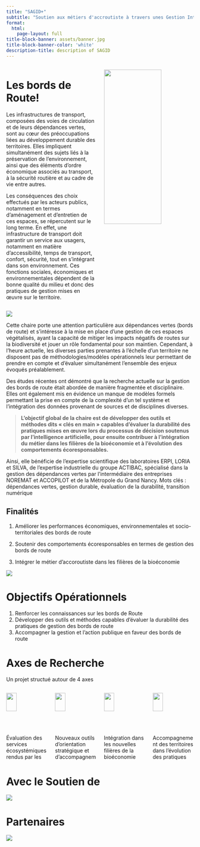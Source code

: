 ```yaml
---
title: "SAGID+"
subtitle: "Soutien aux métiers d'accroutiste à travers unes Gestion Integrale et Durable des Dépendances Vertes"
format: 
  html:
    page-layout: full
title-block-banner: assets/banner.jpg
title-block-banner-color: 'white'
description-title: description of SAGID
---
```


::: {#toc}
:::

:::: {.column-page .columns}
:::{.column width="50%"}
# Les bords de Route!


Les infrastructures de transport, composées des voies de circulation et de leurs dépendances vertes, sont au cœur des préoccupations liées au développement durable des territoires. 
Elles impliquent simultanément des sujets liés à la préservation de l’environnement, ainsi que des éléments d’ordre économique associés au transport, à la sécurité routière et au cadre de vie entre autres.


Les conséquences des choix effectués par les acteurs publics, notamment en termes d’aménagement et d’entretien de ces espaces, se répercutent sur le long terme. En effet, une infrastructure de transport doit garantir un service aux usagers, notamment en matière d’accessibilité, temps de transport, confort, sécurité, tout en s’intégrant dans son environnement. 
Ces fonctions sociales, économiques et environnementales dépendent de la bonne qualité du milieu et donc des pratiques de gestion mises en œuvre sur le territoire.
:::

::: {.column width="50%"}
![](assets/Bords-de-route.png){width=80% fig-align='center'}
:::
::::



:::{.column-page}
![](assets/SAGID-00.jpg)
:::


Cette chaire porte une attention particulière aux dépendances vertes (bords de route) et s’intéresse à la mise en place d’une gestion de ces espaces végétalisés, ayant la capacité de mitiger les impacts négatifs de routes sur la biodiversité et jouer un rôle fondamental pour son maintien. Cependant, à l’heure actuelle, les diverses parties prenantes à l’échelle d’un territoire ne disposent pas de méthodologies/modèles opérationnels leur permettant de prendre en compte et d’évaluer simultanément l’ensemble des enjeux évoqués préalablement. 

Des études récentes ont démontré que la recherche actuelle sur la gestion des bords de route était abordée de manière fragmentée et disciplinaire. Elles ont également mis en évidence un manque de modèles formels permettant la prise en compte de la complexité d’un tel système et l’intégration des données provenant de sources et de disciplines diverses. 

:::{..column-page-inset-right}
>**L’objectif global de la chaire est de développer des outils et méthodes dits « clés en main » capables d’évaluer la durabilité des pratiques mises en œuvre lors du processus de décision soutenus par l’intelligence artificielle, pour ensuite contribuer à l’intégration du métier dans les filières de la bioéconomie et à l’évolution des comportements écoresponsables.**
:::

Ainsi, elle bénéficie de l’expertise scientifique des laboratoires ERPI, LORIA et SILVA, de l’expertise industrielle du groupe ACTIBAC, spécialisé dans la gestion des dépendances vertes par l’intermédiaire des entreprises NOREMAT et ACCOPILOT et de la Métropole du Grand Nancy.
Mots clés : dépendances vertes, gestion durable, évaluation de la durabilité, transition numérique



## Finalités


1. Améliorer les performances économiques, environnementales et socio-territoriales des bords de route

2. Soutenir des comportements écoresponsables en termes de gestion des bords de route

3. Intégrer le métier d’accoroutiste dans les filières de la bioéconomie


:::{.column-page}
![](assets/Territoire.jpg)
:::

# Objectifs Opérationnels

1. Renforcer les connaissances sur les bords de Route
2. Développer des outils et méthodes capables d’évaluer la durabilité des pratiques de gestion des bords de route
3. Accompagner la gestion et l’action publique en faveur des bords de route




# Axes de Recherche

Un projet structué autour de 4 axes

:::: {.columns .column-page-inset}

::: {.column width="25%"}
![](assets/Icon-ES.svg){width=50% fig-align='center'}

Évaluation des services écosystémiques rendus par les bords de route

[Plus de détails](/){.btn .btn-outline-primary}
:::

::: {.column width="25%"}
![](assets/Icon-Bio.svg){width=50% fig-align='center'}

Nouveaux outils d’orientation stratégique et d’accompagnement à la prise de décision

[Plus de détails](/){.btn .btn-outline-primary}
:::

::: {.column width="25%"}

![](assets/Icon-Strategy.svg){width=50% fig-align='center'}

Intégration dans les nouvelles filières de la bioéconomie

[Plus de détails](/){.btn .btn-outline-primary}
:::

::: {.column width="25%" }
![](assets/Icon-Pedagogy.svg){width=50% fig-align='center'}

Accompagnement des territoires dans l’évolution des pratiques

[Plus de détails](/){.btn .btn-outline-primary}
:::


::::








# Avec le Soutien de
::: {.column-screen}
![](assets/funding.svg)
:::



# Partenaires

::: {.column-screen}
![](assets/partners.svg)
:::

